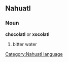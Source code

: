 ==Nahuatl==
===Noun===
[[Category:Nahuatl language]]
'''chocolatl''' or '''xocolatl'''
# bitter water